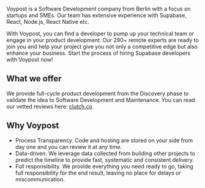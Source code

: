 Voypost is a Software Development company from Berlin with a focus on startups and SMEs. Our team has extensive experience with Supabase, React, Node.js, React Native etc.

With Voypost, you can find a developer to pump up your technical team or engage in your product development. Our 290+ remote experts are ready to join you and help your project give you not only a competitive edge but also enhance your business. Start the process of hiring Supabase developers with Voypost now!

## What we offer

We provide full-cycle product development from the Discovery phase to validate the idea to Software Development and Maintenance. You can read our vetted reviews here: [clutch.co](https://clutch.co/profile/voypost#reviews)

## Why Voypost

- Process Transparency. Code and hosting are stored on your side from day one and you can review it at any time.
- Data-driven. We leverage data collected from building other projects to predict the timeline to provide fast, systematic and consistent delivery.
- Full responsibility. We provide everything you need ready to go, taking full responsibility for the end result, leaving no place for delays or miscommunication.

